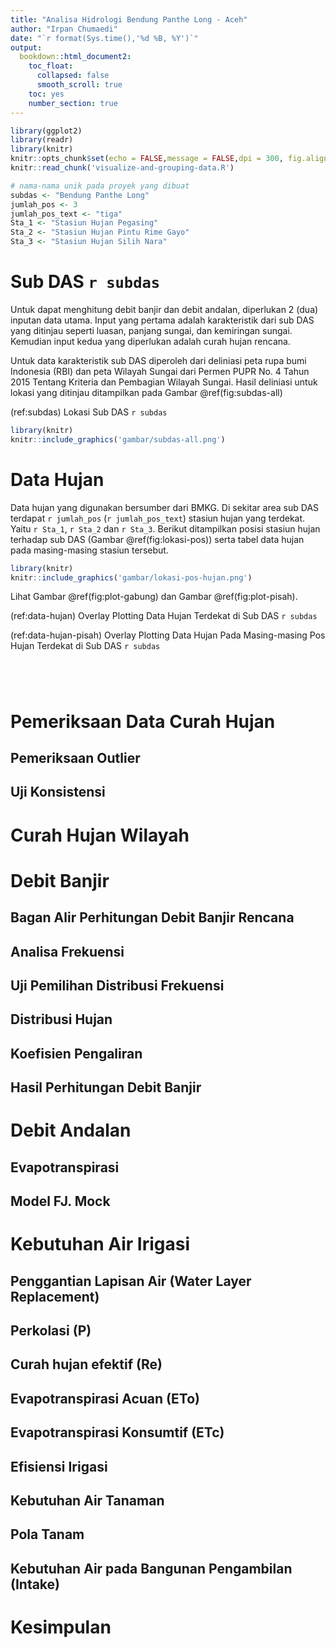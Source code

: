 ```yaml
---
title: "Analisa Hidrologi Bendung Panthe Long - Aceh"
author: "Irpan Chumaedi"
date: "`r format(Sys.time(),'%d %B, %Y')`"
output:
  bookdown::html_document2:
    toc_float:
      collapsed: false
      smooth_scroll: true
    toc: yes
    number_section: true
---
```


```r
library(ggplot2)
library(readr)
library(knitr)
knitr::opts_chunk$set(echo = FALSE,message = FALSE,dpi = 300, fig.align="center")
knitr::read_chunk('visualize-and-grouping-data.R')
```

```r
# nama-nama unik pada proyek yang dibuat
subdas <- "Bendung Panthe Long"
jumlah_pos <- 3
jumlah_pos_text <- "tiga"
Sta_1 <- "Stasiun Hujan Pegasing"
Sta_2 <- "Stasiun Hujan Pintu Rime Gayo"
Sta_3 <- "Stasiun Hujan Silih Nara"

```

# Sub DAS `r subdas`

Untuk dapat menghitung debit banjir dan debit andalan, diperlukan 2 (dua) inputan data utama. Input yang pertama adalah karakteristik dari sub DAS yang ditinjau seperti luasan, panjang sungai, dan kemiringan sungai. Kemudian input kedua yang diperlukan adalah curah hujan rencana.

Untuk data karakteristik sub DAS diperoleh dari deliniasi peta rupa bumi Indonesia (RBI) dan peta Wilayah Sungai dari Permen PUPR No. 4 Tahun 2015 Tentang Kriteria dan Pembagian Wilayah Sungai. Hasil deliniasi untuk lokasi yang ditinjau ditampilkan pada Gambar \@ref(fig:subdas-all)

(ref:subdas) Lokasi Sub DAS `r subdas`

```r
library(knitr)
knitr::include_graphics('gambar/subdas-all.png')

```

# Data Hujan

Data hujan yang digunakan bersumber dari BMKG. Di sekitar area sub DAS terdapat `r jumlah_pos` (`r jumlah_pos_text`) stasiun hujan yang terdekat. Yaitu `r Sta_1`, `r Sta_2` dan `r Sta_3`. Berikut ditampilkan posisi stasiun hujan terhadap sub DAS (Gambar \@ref(fig:lokasi-pos)) serta tabel data hujan pada masing-masing stasiun tersebut.

```r
library(knitr)
knitr::include_graphics('gambar/lokasi-pos-hujan.png')

```

Lihat Gambar \@ref(fig:plot-gabung) dan Gambar \@ref(fig:plot-pisah).

(ref:data-hujan) Overlay Plotting Data Hujan Terdekat di Sub DAS `r subdas`

(ref:data-hujan-pisah) Overlay Plotting Data Hujan Pada Masing-masing Pos Hujan Terdekat di Sub DAS `r subdas`

```r
```

```r

```

```r
```

```r

```

# Pemeriksaan Data Curah Hujan

## Pemeriksaan Outlier

## Uji Konsistensi

# Curah Hujan Wilayah

# Debit Banjir

## Bagan Alir Perhitungan Debit Banjir Rencana

## Analisa Frekuensi

## Uji Pemilihan Distribusi Frekuensi

## Distribusi Hujan

## Koefisien Pengaliran

## Hasil Perhitungan Debit Banjir

# Debit Andalan

## Evapotranspirasi

## Model FJ. Mock

# Kebutuhan Air Irigasi

## Penggantian Lapisan Air (Water Layer Replacement)

## Perkolasi (P)

## Curah hujan efektif (Re)

## Evapotranspirasi Acuan (ETo)

## Evapotranspirasi Konsumtif (ETc)

## Efisiensi Irigasi

## Kebutuhan Air Tanaman

## Pola Tanam

## Kebutuhan Air pada Bangunan Pengambilan (Intake)

# Kesimpulan
